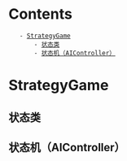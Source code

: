 = Contents =
    - [[#StrategyGame|StrategyGame]]
        - [[#StrategyGame#状态类|状态类]]
        - [[#StrategyGame#状态机（AIController）|状态机（AIController）]]







= StrategyGame =

== 状态类 ==
{{{class="brush:c++"
	UCLASS(Abstract, BlueprintType)
	class UStrategyAIAction : public UObject {
		// 返回true，说明这个状态希望维持，false说明这个状态希望结束
		virtual bool Tick(float DeltaTime);
		// 状态开始的时候调用
		virtual void Activate();
		// 是否应该开始这个状态
		virtual void ShouldActivate();
		// 被动退出这个状态。
		virtual void Abort();
		// 是否可以安全退出这个状态
		virtual bool IsSafeToAbort();
	}
}}}

== 状态机（AIController） ==
{{{class="brush:c++"
	class AStrategyController : public AAIController {
	private:
		// 当前状态
		UStrategyAIAction* CurrentAction;
	}
	// 在Tick中进行状态维持和转换
	void AStrategyController::Tick() {
		// 1、查看是否需要结束状态机
		if (GetPawn()->IsDead()) {
			// 结束状态机	
		}
		// 2、查看是否需要结束当前状态
		if (CurrentAction && !CurrentAction->Tick() && CurrentAction->IsSafeToAbort()) {
			CurrentAction->Abort();
			CurrentAction = nullptr;
		}
		// 3、选择适当的新状态。注意，状态是互斥的，同时只能有一个ShouldActivate()是true的状态
		for (AllowedState in AllAllowedStates) {
			if (AllowedState->ShouldActivate()) {
				if (CurrentAction && CurrentAction->IsSafeToAbort()) {
					CurrentAction->Abort();
					CurrentAction = nullptr;
				}
				CurrentAction = AllowedState;
				CurrentAction->Activate();
				break;
			}
		}
	}
}}}
